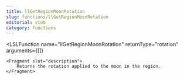 ```yaml
---
title: llGetRegionMoonRotation
slug: functions/llGetRegionMoonRotation
editorial: stub
category: functions
---
```


<LSLFunction
	name="llGetRegionMoonRotation"
	returnType="rotation"
	arguments={[]}
>
	<Fragment slot="description">
		Returns the rotation applied to the moon in the region.
	</Fragment>
</LSLFunction>
